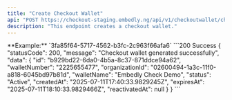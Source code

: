 ```yaml
---
title: "Create Checkout Wallet"
api: "POST https://checkout-staging.embedly.ng/api/v1/checkoutwallet/checkout"
description: "This endpoint creates a checkout wallet."
---
```


<ParamField body="organizationId" type="string" required>
	**Example:** `3fa85f64-5717-4562-b3fc-2c963f66afa6`
</ParamField>

<ResponseExample>
  ```200 Success
  {
    "statusCode": 200,
    "message": "Checkout wallet generated successfully",
    "data": {
        "id": "b929bd22-6da0-4b5a-8c37-871ddce94a62",
        "walletNumber": "2225655477",
        "organizationId": "02600494-1a3c-11f0-a818-6045bd97b81d",
        "walletName": "Embedly Check Demo",
        "status": "Active",
        "createdAt": "2025-07-11T17:40:33.9829245Z",
        "expiresAt": "2025-07-11T18:10:33.9829466Z",
        "reactivatedAt": null
    }
}
```
</ResponseExample>
